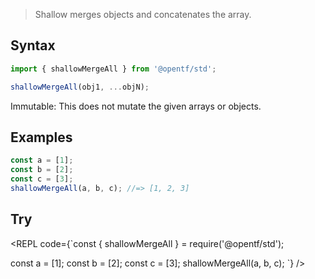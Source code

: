 
> Shallow merges objects and concatenates the array.

## Syntax

```ts
import { shallowMergeAll } from '@opentf/std';

shallowMergeAll(obj1, ...objN);
```

<Callout type="info" emoji="✅">
Immutable: This does not mutate the given arrays or objects.
</Callout>

## Examples

```ts
const a = [1];
const b = [2];
const c = [3];
shallowMergeAll(a, b, c); //=> [1, 2, 3]
```

## Try

<REPL code={`const { shallowMergeAll } = require('@opentf/std');

const a = [1];
const b = [2];
const c = [3];
shallowMergeAll(a, b, c);
`} />